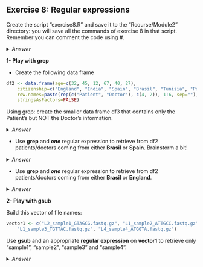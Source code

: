 ## Exercise 8: Regular expressions

Create the script "exercise8.R" and save it to the "Rcourse/Module2" directory: you will save all the commands of exercise 8 in that script.
<br>Remember you can comment the code using #.


<details>
<summary>
*Answer*
</summary>

```r
getwd()
setwd("~/Rcourse/Module2")
```

</details>


**1- Play with grep**

* Create the following data frame

```r
df2 <- data.frame(age=c(32, 45, 12, 67, 40, 27), 
	citizenship=c("England", "India", "Spain", "Brasil", "Tunisia", "Poland"), 
	row.names=paste(rep(c("Patient", "Doctor"), c(4, 2)), 1:6, sep=""),
	stringsAsFactors=FALSE)

```

Using grep: create the smaller data frame df3 that contains only the Patient's but NOT the Doctor's information.

<details>
<summary>
*Answer*
</summary>

```r
# Select row names
rownames(df2)
# Select only rownames that correspond to patients
grep("Patient", rownames(df2))
# Create data frame that contains only those rows
df3 <- df2[grep("Patient", rownames(df2)), ]
```

</details>

* Use **grep** and ***one*** regular expression to retrieve from df2 patients/doctors coming from either **Brasil** or **Spain**. Brainstorm a bit!

<details>
<summary>
*Answer*
</summary>

```r
df2[grep("a[a-z]*i", df2$citizenship),]
```

</details>

* Use **grep** and ***one*** regular expression to retrieve from df2 patients/doctors coming from either **Brasil** or **England**.

<details>
<summary>
*Answer*
</summary>

```r
df2[grep("[gi]l", df2$citizenship),]
```

</details>

**2- Play with gsub**

Build this vector of file names:

```r
vector1 <- c("L2_sample1_GTAGCG.fastq.gz", "L1_sample2_ATTGCC.fastq.gz", 
	"L1_sample3_TGTTAC.fastq.gz", "L4_sample4_ATGGTA.fastq.gz")
```

Use **gsub** and an appropriate **regular expression** on **vector1** to retrieve only "sample1", "sample2", "sample3" and "sample4".

<details>
<summary>
*Answer*
</summary>

```r
# | is used as OR
gsub(pattern="L[124]{1}_|_[ATGC]{6}.fastq.gz", 
	replacement="", 
	x=vector1)
```

</details>
